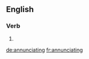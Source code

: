 ==English==

===Verb===
{{head|en|present participle}}

# {{present participle of|annunciate|lang=en}}

[[de:annunciating]]
[[fr:annunciating]]